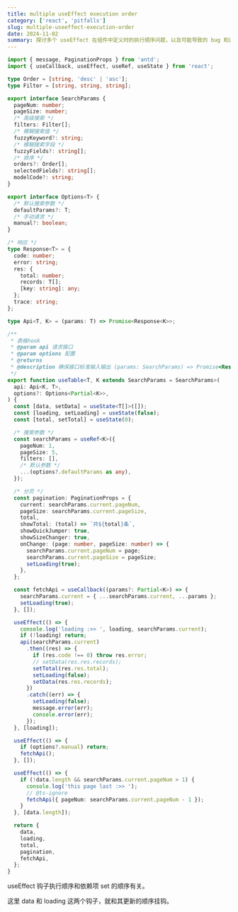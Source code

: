```yaml
---
title: multiple useEffect execution order
category: ['react', 'pitfalls']
slug: multiple-useeffect-execution-order
date: 2024-11-02
summary: 探讨多个 useEffect 在组件中定义时的执行顺序问题，以及可能导致的 bug 和调试经验。
---
```


```TypeScript
import { message, PaginationProps } from 'antd';
import { useCallback, useEffect, useRef, useState } from 'react';

type Order = [string, 'desc' | 'asc'];
type Filter = [string, string, string];

export interface SearchParams {
  pageNum: number;
  pageSize: number;
  /* 高级搜索 */
  filters: Filter[];
  /* 模糊搜索值 */
  fuzzyKeyword?: string;
  /* 模糊搜索字段 */
  fuzzyFields?: string[];
  /* 排序 */
  orders?: Order[];
  selectedFields?: string[];
  modelCode?: string;
}

export interface Options<T> {
  /* 默认搜索参数 */
  defaultParams?: T;
  /* 手动请求 */
  manual?: boolean;
}

/* 响应 */
type Response<T> = {
  code: number;
  error: string;
  res: {
    total: number;
    records: T[];
    [key: string]: any;
  };
  trace: string;
};

type Api<T, K> = (params: T) => Promise<Response<K>>;

/**
 * 表格hook
 * @param api 请求接口
 * @param options 配置
 * @returns
 * @description 确保接口标准输入输出 (params: SearchParams) => Promise<Response<T>>
 */
export function useTable<T, K extends SearchParams = SearchParams>(
  api: Api<K, T>,
  options?: Options<Partial<K>>,
) {
  const [data, setData] = useState<T[]>([]);
  const [loading, setLoading] = useState(false);
  const [total, setTotal] = useState(0);

  /* 搜索参数 */
  const searchParams = useRef<K>({
    pageNum: 1,
    pageSize: 5,
    filters: [],
    /* 默认参数 */
    ...(options?.defaultParams as any),
  });

  /* 分页 */
  const pagination: PaginationProps = {
    current: searchParams.current.pageNum,
    pageSize: searchParams.current.pageSize,
    total,
    showTotal: (total) => `共${total}条`,
    showQuickJumper: true,
    showSizeChanger: true,
    onChange: (page: number, pageSize: number) => {
      searchParams.current.pageNum = page;
      searchParams.current.pageSize = pageSize;
      setLoading(true);
    },
  };

  const fetchApi = useCallback((params?: Partial<K>) => {
    searchParams.current = { ...searchParams.current, ...params };
    setLoading(true);
  }, []);

  useEffect(() => {
    console.log('loading :>> ', loading, searchParams.current);
    if (!loading) return;
    api(searchParams.current)
      .then((res) => {
        if (res.code !== 0) throw res.error;
        // setData(res.res.records);
        setTotal(res.res.total);
        setLoading(false);
        setData(res.res.records);
      })
      .catch((err) => {
        setLoading(false);
        message.error(err);
        console.error(err);
      });
  }, [loading]);

  useEffect(() => {
    if (options?.manual) return;
    fetchApi();
  }, []);

  useEffect(() => {
    if (!data.length && searchParams.current.pageNum > 1) {
      console.log('this page last :>> ');
      // @ts-ignore
      fetchApi({ pageNum: searchParams.current.pageNum - 1 });
    }
  }, [data.length]);

  return {
    data,
    loading,
    total,
    pagination,
    fetchApi,
  };
}

```

useEffect 钩子执行顺序和依赖项 set 的顺序有关。

这里 data 和 loading 这两个钩子，就和其更新的顺序挂钩。

